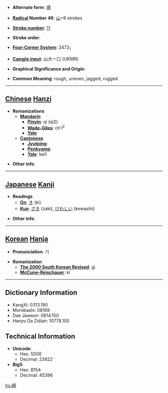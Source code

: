* '''Alternate form''': [[埼]]

* '''[[Wiktionary:Chinese radical index| Radical]] Number 46''': [[Wiktionary:Chinese radical index 山|山]]+8 strokes

* '''[[Wiktionary:Chinese total strokes index|Stroke number]]''': [[Wiktionary:Chinese total strokes index 11|11]]

* '''Stroke order''': 

* '''[[Wiktionary:Chinese four corner index|Four-Corner System]]''': 2472<sub>1</sub>

* '''[[Wiktionary:Chinese Cangjie index|Cangjie input]]''': 山大一口 (UKMR)

* '''Graphical Significance and Origin''': 

* '''Common Meaning''': rough, uneven, jagged, rugged

----

== [[Chinese]] [[Hanzi]] ==

* '''Romanizations'''
** '''[[Mandarin]]'''
*** '''[[Pinyin]]''': qí (qi2)
*** '''[[Wade-Giles]]''': ch'i<sup>2</sup>
*** '''[[Yale]]''': 
** '''[[Cantonese]]'''
*** '''[[Jyutping]]''':
*** '''[[Penkyamp]]''': 
*** '''[[Yale]]''': kei1

* '''Other info''': 

----

== [[Japanese]] [[Kanji]] ==

* '''Readings'''
** '''[[On]]''': [[き]] (ki)
** '''[[Kun]]''': [[ざき]] (zaki), [[けわしい]] (kewashii)

* '''Other info''':  

----

== [[Korean]] [[Hanja]] ==

* '''Pronunciation''': 기

* '''Romanization'''
** '''[[The 2000 South Korean Revised Romanization|The 2000 South Korean Revised]]''': gi
** '''[[McCune-Reischauer]]''': ki

----

== Dictionary Information ==

* KangXi: 0313.190
* Morobashi: 08169
* Dae Jaweon: 0614.150
* Hanyu Da Zidian: 10778.100

== Technical Information ==

* '''Unicode''':
** Hex: 5D0E
** Decimal: 23822
* '''Big5''':
** Hex: B154
** Decimal: 45396

[[hu:崎]]